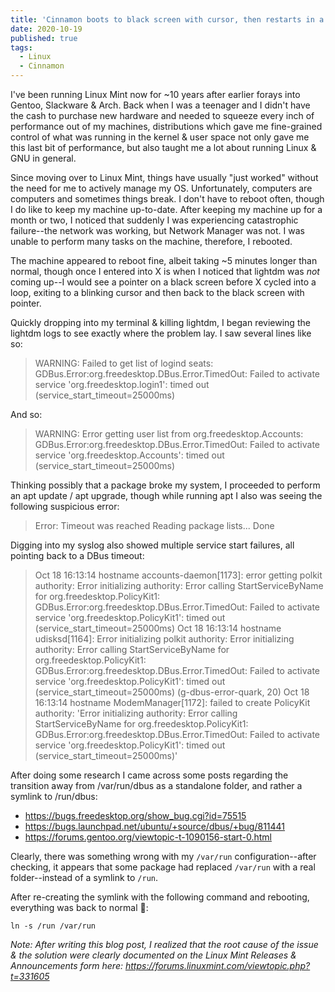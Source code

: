 ```yaml
---
title: 'Cinnamon boots to black screen with cursor, then restarts in a loop, the logs reference systemd / dbus timeout'
date: 2020-10-19
published: true
tags:
  - Linux
  - Cinnamon
---
```


I've been running Linux Mint now for ~10 years after earlier forays into Gentoo, Slackware & Arch. Back when I was a teenager and I didn't have the cash to purchase new hardware and needed to squeeze every inch of performance out of my machines, distributions which gave me fine-grained control of what was running in the kernel & user space not only gave me this last bit of performance, but also taught me a lot about running Linux & GNU in general.

Since moving over to Linux Mint, things have usually "just worked" without the need for me to actively manage my OS. Unfortunately, computers are computers and sometimes things break. I don't have to reboot often, though I do like to keep my machine up-to-date. After keeping my machine up for a month or two, I noticed that suddenly I was experiencing catastrophic failure--the network was working, but Network Manager was not. I was unable to perform many tasks on the machine, therefore, I rebooted.

The machine appeared to reboot fine, albeit taking ~5 minutes longer than normal, though once I entered into X is when I noticed that lightdm was _not_ coming up--I would see a pointer on a black screen before X cycled into a loop, exiting to a blinking cursor and then back to the black screen with pointer.

Quickly dropping into my terminal & killing lightdm, I began reviewing the lightdm logs to see exactly where the problem lay. I saw several lines like so:

> WARNING: Failed to get list of logind seats: GDBus.Error:org.freedesktop.DBus.Error.TimedOut: Failed to activate service 'org.freedesktop.login1': timed out (service_start_timeout=25000ms)

And so:

> WARNING: Error getting user list from org.freedesktop.Accounts: GDBus.Error:org.freedesktop.DBus.Error.TimedOut: Failed to activate service 'org.freedesktop.Accounts': timed out (service_start_timeout=25000ms)

Thinking possibly that a package broke my system, I proceeded to perform an apt update / apt upgrade, though while running apt I also was seeing the following suspicious error:

> Error: Timeout was reached
> Reading package lists... Done

Digging into my syslog also showed multiple service start failures, all pointing back to a DBus timeout:

> Oct 18 16:13:14 hostname accounts-daemon[1173]: error getting polkit authority: Error initializing authority: Error calling StartServiceByName for org.freedesktop.PolicyKit1: GDBus.Error:org.freedesktop.DBus.Error.TimedOut: Failed to activate service 'org.freedesktop.PolicyKit1': timed out (service_start_timeout=25000ms)
> Oct 18 16:13:14 hostname udisksd[1164]: Error initializing polkit authority: Error initializing authority: Error calling StartServiceByName for org.freedesktop.PolicyKit1: GDBus.Error:org.freedesktop.DBus.Error.TimedOut: Failed to activate service 'org.freedesktop.PolicyKit1': timed out (service_start_timeout=25000ms) (g-dbus-error-quark, 20)
> Oct 18 16:13:14 hostname ModemManager[1172]: <warn> failed to create PolicyKit authority: 'Error initializing authority: Error calling StartServiceByName for org.freedesktop.PolicyKit1: GDBus.Error:org.freedesktop.DBus.Error.TimedOut: Failed to activate service 'org.freedesktop.PolicyKit1': timed out (service_start_timeout=25000ms)'

After doing some research I came across some posts regarding the transition away from /var/run/dbus as a standalone folder, and rather a symlink to /run/dbus:

- https://bugs.freedesktop.org/show_bug.cgi?id=75515
- https://bugs.launchpad.net/ubuntu/+source/dbus/+bug/811441
- https://forums.gentoo.org/viewtopic-t-1090156-start-0.html

Clearly, there was something wrong with my `/var/run` configuration--after checking, it appears that some package had replaced `/var/run` with a real folder--instead of a symlink to `/run`.

After re-creating the symlink with the following command and rebooting, everything was back to normal 🎉:

```
ln -s /run /var/run
```

_Note: After writing this blog post, I realized that the root cause of the issue & the solution were clearly documented on the Linux Mint Releases & Announcements form here: https://forums.linuxmint.com/viewtopic.php?t=331605_
